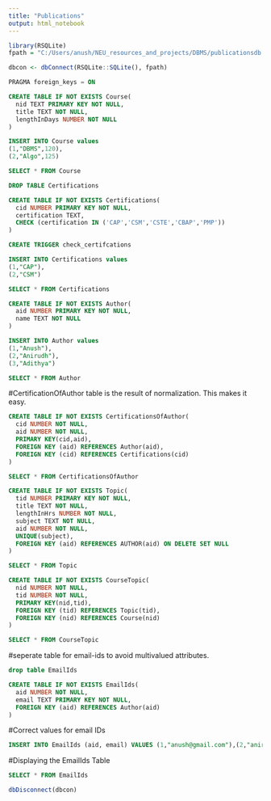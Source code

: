 ---
title: "Publications"
output: html_notebook
---

```{r}
library(RSQLite)
fpath = "C:/Users/anush/NEU_resources_and_projects/DBMS/publicationsdb.db"

dbcon <- dbConnect(RSQLite::SQLite(), fpath)
```

```{sql connection=dbcon}
PRAGMA foreign_keys = ON
```


```{sql connection=dbcon}
CREATE TABLE IF NOT EXISTS Course(
  nid TEXT PRIMARY KEY NOT NULL,
  title TEXT NOT NULL,
  lengthInDays NUMBER NOT NULL
)
```

```{sql connection=dbcon}
INSERT INTO Course values 
(1,"DBMS",120),
(2,"Algo",125)
```


```{sql connection=dbcon}
SELECT * FROM Course
```

```{sql connection=dbcon}
DROP TABLE Certifications
```

```{sql connection=dbcon}
CREATE TABLE IF NOT EXISTS Certifications(
  cid NUMBER PRIMARY KEY NOT NULL,
  certification TEXT,
  CHECK (certification IN ('CAP','CSM','CSTE','CBAP','PMP'))
)
```

```{sql connection=dbcon}
CREATE TRIGGER check_certifcations

```

```{sql connection=dbcon}
INSERT INTO Certifications values 
(1,"CAP"),
(2,"CSM")
```


```{sql connection=dbcon}
SELECT * FROM Certifications
```

```{sql connection=dbcon}
CREATE TABLE IF NOT EXISTS Author(
  aid NUMBER PRIMARY KEY NOT NULL,
  name TEXT NOT NULL
)
```

```{sql connection=dbcon}
INSERT INTO Author values 
(1,"Anush"),
(2,"Anirudh"),
(3,"Adithya")
```

```{sql connection=dbcon}
SELECT * FROM Author
```

#CertificationOfAuthor table is the result of normalization. This makes it easy.

```{sql connection=dbcon}
CREATE TABLE IF NOT EXISTS CertificationsOfAuthor(
  cid NUMBER NOT NULL,
  aid NUMBER NOT NULL,
  PRIMARY KEY(cid,aid),
  FOREIGN KEY (aid) REFERENCES Author(aid),
  FOREIGN KEY (cid) REFERENCES Certifications(cid)
)
```

```{sql connection=dbcon}
SELECT * FROM CertificationsOfAuthor
```

```{sql connection=dbcon}
CREATE TABLE IF NOT EXISTS Topic(
  tid NUMBER PRIMARY KEY NOT NULL,
  title TEXT NOT NULL,
  lengthInHrs NUMBER NOT NULL,
  subject TEXT NOT NULL,
  aid NUMBER NOT NULL,
  UNIQUE(subject),
  FOREIGN KEY (aid) REFERENCES AUTHOR(aid) ON DELETE SET NULL
)
```

```{sql connection=dbcon}
SELECT * FROM Topic
```


```{sql connection=dbcon}
CREATE TABLE IF NOT EXISTS CourseTopic(
  nid NUMBER NOT NULL,
  tid NUMBER NOT NULL,
  PRIMARY KEY(nid,tid),
  FOREIGN KEY (tid) REFERENCES Topic(tid),
  FOREIGN KEY (nid) REFERENCES Course(nid)
)
```

```{sql connection=dbcon}
SELECT * FROM CourseTopic
```

#seperate table for email-ids to avoid multivalued attributes.

```{sql connection=dbcon}
drop table EmailIds
```

```{sql connection=dbcon}
CREATE TABLE IF NOT EXISTS EmailIds(
  aid NUMBER NOT NULL,
  email TEXT PRIMARY KEY NOT NULL,
  FOREIGN KEY (aid) REFERENCES Author(aid)
)
```

#Correct values for email IDs
```{sql connection=dbcon}
INSERT INTO EmailIds (aid, email) VALUES (1,"anush@gmail.com"),(2,"anirudh@yahoo.com")

```

#Displaying the EmailIds Table
```{sql connection=dbcon}
SELECT * FROM EmailIds
```

```{r}
dbDisconnect(dbcon)
```
